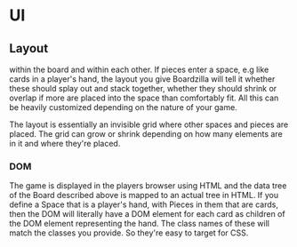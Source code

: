 # UI


<Layout/>


## Layout
within the board and within each other. If pieces enter a space,
e.g like cards in a player's hand, the layout you give Boardzilla will tell it
whether these should splay out and stack together, whether they should shrink or
overlap if more are placed into the space than comfortably fit. All this can be
heavily customized depending on the nature of your game.

The layout is essentially an invisible grid where other spaces and pieces are
placed. The grid can grow or shrink depending on how many elements are in it and
where they're placed.

### DOM
The game is displayed in the players browser using HTML and the data tree of the
Board described above is mapped to an actual tree in HTML. If you define a Space
that is a player's hand, with Pieces in them that are cards, then the DOM will
literally have a DOM element for each card as children of the DOM element
representing the hand. The class names of these will match the classes you
provide. So they're easy to target for CSS.

